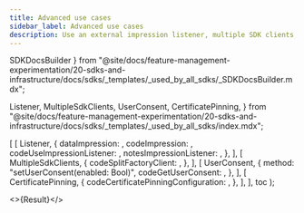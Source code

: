 ```yaml
---
title: Advanced use cases
sidebar_label: Advanced use cases
description: Use an external impression listener, multiple SDK clients, user consent, and certificate pinning.
---
```


  SDKDocsBuilder
} from "@site/docs/feature-management-experimentation/20-sdks-and-infrastructure/docs/sdks/_templates/_used_by_all_sdks/_SDKDocsBuilder.mdx";

  Listener,
  MultipleSdkClients,
  UserConsent,
  CertificatePinning,
} from "@site/docs/feature-management-experimentation/20-sdks-and-infrastructure/docs/sdks/_templates/_used_by_all_sdks/index.mdx";






  [
    [ 
      Listener, 
      { 
        dataImpression:            <DataImpression />,
        codeImpression:            <Impression />,
        codeUseImpressionListener: <UseImpressionListener />,
        notesImpressionListener:   <NotesImpressionListener />,
      }, 
    ],
    [ 
      MultipleSdkClients, 
      {
        codeSplitFactoryClient: <SplitFactoryClient />,
      },
    ],
    [
      UserConsent,
      {
        method:             "setUserConsent(enabled: Bool)",
        codeGetUserConsent: <GetUserConsent />,
      },
    ],
    [
      CertificatePinning,
      {
        codeCertificatePinningConfiguration: <CertificatePinningConfiguration />,
      },
    ],
  ],
  toc
);

<>{Result}</>